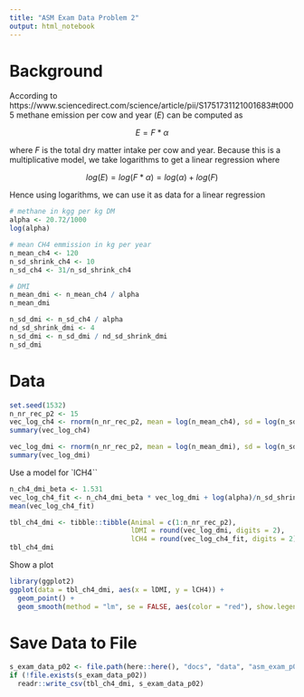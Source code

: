 ```yaml
---
title: "ASM Exam Data Problem 2"
output: html_notebook
---
```


# Background
According to https://www.sciencedirect.com/science/article/pii/S1751731121001683#t0005 methane emission per cow and year ($E$) can be computed as 

$$E = F * \alpha$$

where $F$ is the total dry matter intake per cow and year. Because this is a multiplicative model, we take logarithms to get a linear regression where 

$$log(E) = log(F * \alpha) = log(\alpha) + log(F)$$

Hence using logarithms, we can use it as data for a linear regression

```r
# methane in kgg per kg DM
alpha <- 20.72/1000
log(alpha)

# mean CH4 emmission in kg per year
n_mean_ch4 <- 120
n_sd_shrink_ch4 <- 10
n_sd_ch4 <- 31/n_sd_shrink_ch4

# DMI
n_mean_dmi <- n_mean_ch4 / alpha
n_mean_dmi
```

```r
n_sd_dmi <- n_sd_ch4 / alpha
nd_sd_shrink_dmi <- 4
n_sd_dmi <- n_sd_dmi / nd_sd_shrink_dmi
n_sd_dmi
```


# Data

```r
set.seed(1532)
n_nr_rec_p2 <- 15
vec_log_ch4 <- rnorm(n_nr_rec_p2, mean = log(n_mean_ch4), sd = log(n_sd_ch4))
summary(vec_log_ch4)
```


```r
vec_log_dmi <- rnorm(n_nr_rec_p2, mean = log(n_mean_dmi), sd = log(n_sd_dmi))
summary(vec_log_dmi)
```


Use a model for `lCH4``

```r
n_ch4_dmi_beta <- 1.531
vec_log_ch4_fit <- n_ch4_dmi_beta * vec_log_dmi + log(alpha)/n_sd_shrink_ch4 + rnorm(n_nr_rec_p2, sd = n_sd_ch4)
mean(vec_log_ch4_fit)
```


```r
tbl_ch4_dmi <- tibble::tibble(Animal = c(1:n_nr_rec_p2),
                              lDMI = round(vec_log_dmi, digits = 2), 
                              lCH4 = round(vec_log_ch4_fit, digits = 2))
tbl_ch4_dmi

```


Show a plot

```r
library(ggplot2)
ggplot(data = tbl_ch4_dmi, aes(x = lDMI, y = lCH4)) + 
  geom_point() + 
  geom_smooth(method = "lm", se = FALSE, aes(color = "red"), show.legend = FALSE) 

```

# Save Data to File

```r
s_exam_data_p02 <- file.path(here::here(), "docs", "data", "asm_exam_p02.csv")
if (!file.exists(s_exam_data_p02))
  readr::write_csv(tbl_ch4_dmi, s_exam_data_p02)
```
